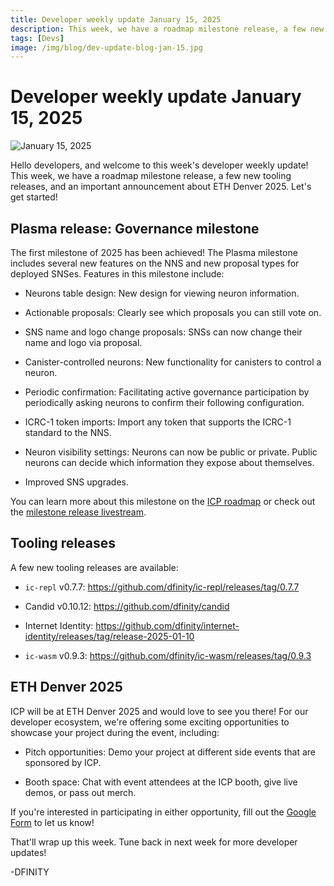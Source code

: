 ```yaml
---
title: Developer weekly update January 15, 2025
description: This week, we have a roadmap milestone release, a few new tooling releases, and an important announcement about ETH Denver 2025.
tags: [Devs]
image: /img/blog/dev-update-blog-jan-15.jpg
---
```


# Developer weekly update January 15, 2025

![January 15, 2025](../../static/img/blog/dev-update-blog-jan-15.jpg)

Hello developers, and welcome to this week's developer weekly update! This week, we have a roadmap milestone release, a few new tooling releases, and an important announcement about ETH Denver 2025. Let's get started!

## Plasma release: Governance milestone

The first milestone of 2025 has been achieved! The Plasma milestone includes several new features on the NNS and new proposal types for deployed SNSes. Features in this milestone include:

- Neurons table design: New design for viewing neuron information.

- Actionable proposals: Clearly see which proposals you can still vote on.

- SNS name and logo change proposals: SNSs can now change their name and logo via proposal.

- Canister-controlled neurons: New functionality for canisters to control a neuron.

- Periodic confirmation: Facilitating active governance participation by periodically asking neurons to confirm their following configuration.

- ICRC-1 token imports: Import any token that supports the ICRC-1 standard to the NNS.

- Neuron visibility settings: Neurons can now be public or private. Public neurons can decide which information they expose about themselves.

- Improved SNS upgrades.

You can learn more about this milestone on the [ICP roadmap](https://internetcomputer.org/roadmap#Governance%20&%20Tokenomics-Plasma) or check out the [milestone release livestream](https://www.youtube.com/watch?v=W01GOBBVY1w).

## Tooling releases

A few new tooling releases are available:

- `ic-repl` v0.7.7: https://github.com/dfinity/ic-repl/releases/tag/0.7.7

- Candid v0.10.12: https://github.com/dfinity/candid

- Internet Identity: https://github.com/dfinity/internet-identity/releases/tag/release-2025-01-10

- `ic-wasm` v0.9.3: https://github.com/dfinity/ic-wasm/releases/tag/0.9.3


## ETH Denver 2025

ICP will be at ETH Denver 2025 and would love to see you there! For our developer ecosystem, we're offering some exciting opportunities to showcase your project during the event, including:

- Pitch opportunities: Demo your project at different side events that are sponsored by ICP.

- Booth space: Chat with event attendees at the ICP booth, give live demos, or pass out merch.

If you're interested in participating in either opportunity, fill out the [Google Form](https://docs.google.com/forms/d/e/1FAIpQLSdqWNBRiy-rW2uLt7lhW9am5a6NWidT956oBLrUjkV9gEOTJw/viewform) to let us know!

That'll wrap up this week. Tune back in next week for more developer updates!

-DFINITY